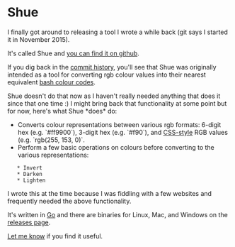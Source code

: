 = Shue =

I finally got around to releasing a tool I wrote a while back (git says I started it in November 2015).

It's called Shue and [[https://github.com/stilvoid/shue|you can find it on github]].

If you dig back in the [[https://github.com/stilvoid/shue/commits/master|commit history]], you'll see that Shue was originally intended as a tool for converting rgb colour values into their nearest equivalent [[http://www.tldp.org/HOWTO/Bash-Prompt-HOWTO/x329.html|bash colour codes]].

Shue doesn't do that now as I haven't really needed anything that does it since that one time :) I might bring back that functionality at some point but for now, here's what Shue *does* do:

* Converts colour representations between various rgb formats: 6-digit hex (e.g. `#ff9900`), 3-digit hex (e.g. `#f90`), and [[https://www.w3schools.com/cssref/css_colors_legal.asp|CSS-style]] RGB values (e.g. `rgb(255, 153, 0)`.
* Perform a few basic operations on colours before converting to the various representations:
    * Invert
    * Darken
    * Lighten

I wrote this at the time because I was fiddling with a few websites and frequently needed the above functionality.

It's written in [[https://golang.org/|Go]] and there are binaries for Linux, Mac, and Windows on the [[https://github.com/stilvoid/shue/releases|releases page]].

[[mailto:steve@engledow.me|Let me know]] if you find it useful.

